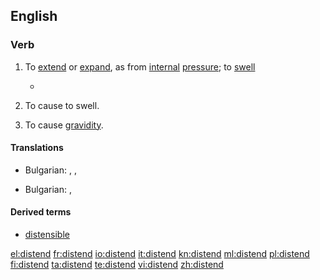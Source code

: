 ==English==

===Verb===
{{en-verb}}

# {{intransitive}} To [[extend]] or [[expand]], as from [[internal]] [[pressure]]; to [[swell]]
#* {{quote-book|year=1835|author=[[w:William Gilmore Simms|William Gilmore Simms]]|title=[[s:The Partisan|The Partisan]]|publisher=Harper|section=[[s:The Partisan/XV|Chapter XIV]]|page=[[s:Page:The Partisan, v1.djvu/171|180]]|passage=Then came the arrowy flight and form of the hurricane itself&mdash;its actual bulk&mdash;its imbodied power, pressing along through the forest in a gyratory progress, not fifty yards wide, never '''distending''' in width, yet capriciously winding from right to left and left to right<!--, in a zigzag direction, as if a playful spirit thus strove to mix with all the terrors of destruction the sportive mood of the most idle fancy-->.}}
# {{transitive}} To cause to swell.
# {{biology}} To cause [[gravidity]].

====Translations====
{{trans-top|To [[extend]] or [[expand]]}}
* Bulgarian: ,  {{t|bg|разтеглям|sc=Cyrl}},  {{t|bg|разширявам|sc=Cyrl}}
{{trans-mid}}
{{trans-bottom}}

{{trans-top|To cause to swell}}
* Bulgarian: ,  {{t|bg|раздувам|sc=Cyrl}}
{{trans-mid}}
{{trans-bottom}}

====Derived terms====
* [[distensible]]

[[el:distend]]
[[fr:distend]]
[[io:distend]]
[[it:distend]]
[[kn:distend]]
[[ml:distend]]
[[pl:distend]]
[[fi:distend]]
[[ta:distend]]
[[te:distend]]
[[vi:distend]]
[[zh:distend]]